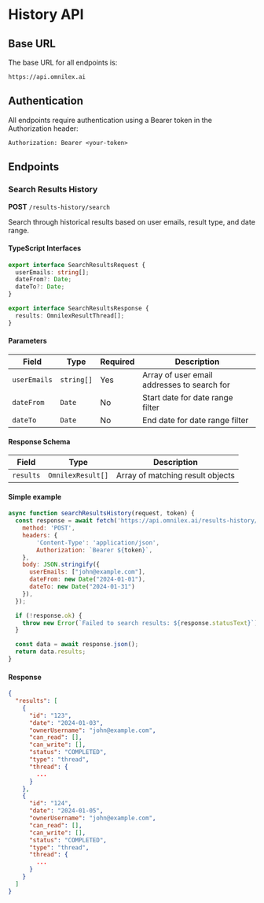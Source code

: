 # History API

## Base URL

The base URL for all endpoints is:

```plaintext copy
https://api.omnilex.ai
```

## Authentication

All endpoints require authentication using a Bearer token in the Authorization header:

```
Authorization: Bearer <your-token>
```

## Endpoints

### Search Results History

**POST** `/results-history/search`

Search through historical results based on user emails, result type, and date range.

#### TypeScript Interfaces

```ts copy
export interface SearchResultsRequest {
  userEmails: string[];
  dateFrom?: Date;
  dateTo?: Date;
}

export interface SearchResultsResponse {
  results: OmnilexResultThread[];
}
```

#### Parameters

| Field | Type | Required | Description |
|-------|------|----------|-------------|
| `userEmails` | `string[]` | Yes | Array of user email addresses to search for |
| `dateFrom` | `Date` | No | Start date for date range filter |
| `dateTo` | `Date` | No | End date for date range filter |


#### Response Schema

| Field | Type | Description |
|-------|------|-------------|
| `results` | `OmnilexResult[]` | Array of matching result objects |


#### Simple example

```js filename="search-history.js" copy
async function searchResultsHistory(request, token) {
  const response = await fetch('https://api.omnilex.ai/results-history/search', {
    method: 'POST',
    headers: {
        'Content-Type': 'application/json',
        Authorization: `Bearer ${token}`,
    },
    body: JSON.stringify({
      userEmails: ["john@example.com"],
      dateFrom: new Date("2024-01-01"),
      dateTo: new Date("2024-01-31")
    }),
  });

  if (!response.ok) {
    throw new Error(`Failed to search results: ${response.statusText}`);
  }

  const data = await response.json();
  return data.results;
}
```

#### Response

```json
{
  "results": [
    {
      "id": "123",
      "date": "2024-01-03",
      "ownerUsername": "john@example.com",
      "can_read": [],
      "can_write": [],
      "status": "COMPLETED",
      "type": "thread",
      "thread": {
        ...
      }
    },
    {
      "id": "124",
      "date": "2024-01-05",
      "ownerUsername": "john@example.com",
      "can_read": [],
      "can_write": [],
      "status": "COMPLETED",
      "type": "thread",
      "thread": {
        ...
      }
    }
  ]
}
```